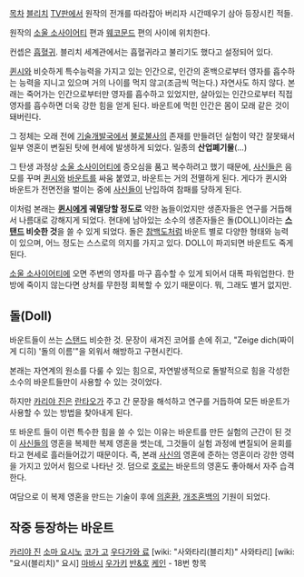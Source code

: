[[목차]]
[[블리치]] [[TV판]]에서 원작의 전개를 따라잡아 버리자 시간떼우기 삼아 등장시킨 적들.

원작의 [[소울 소사이어티]] 편과 [[웨코문드]] 편의 사이에 위치한다.

컨셉은 [[흡혈귀]]. 블리치 세계관에서는 흡혈귀라고 불리기도 했다고 설정되어 있다.

[[퀸시]]와 비슷하게 특수능력을 가지고 있는 인간으로, 인간의 혼백으로부터 영자를 흡수하는 능력을 지니고 있으며 거의 나이를 먹지 않고(조금씩 먹는다.) 자연사도 하지 않다. 본래는 죽어가는 인간으로부터만 영자를 흡수하고 있었지만, 살아있는 인간으로부터 직접 영자를 흡수하면 더욱 강한 힘을 얻게 된다. 바운트에 먹힌 인간은 몸이 모래 같은 것이 돼버린다.

그 정체는 오래 전에 [[기술개발국]]에서 [[불로불사]]의 존재를 만들려던 실험이 약간 잘못돼서 일부 영혼이 변질된 탓에 현세에 발생하게 되었다. 일종의 '''산업폐기물'''(...)

그 탄생 과정상 [[소울 소사이어티]]에 증오심을 품고 복수하려고 했기 때문에, [[사신]]들은 음모를 꾸며 [[퀸시]]와 [[바운트]]를 싸움 붙였고, 바운트는 거의 전멸하게 된다. 게다가 퀸시와 바운트가 전면전을 벌이는 중에 [[사신]]들이 난입하여 참패를 당하게 된다.

이처럼 본래는 '''[[퀸시]]에게 궤멸당할 정도로''' 약한 놈들이었지만 생존자들은 연구를 거듭해서 나름대로 강해지게 되었다. 현대에 남아있는 소수의 생존자들은 돌(DOLL)이라는 '''[[스탠드]] 비슷한 것'''을 쓸 수 있게 되었다. 돌은 [[참백도]]처럼 바운트 별로 다양한 형태와 능력이 있으며, 어느 정도는 스스로의 의지를 가지고 있다. DOLL이 파괴되면 바운트도 죽게 된다.

[[소울 소사이어티]]에 오면 주변의 영자를 마구 흡수할 수 있게 되어서 대폭 파워업한다. 한 방에 죽이지 않는다면 상처를 무한정 회복할 수 있기 때문이다. 뭐, 그래도 별거 없지만.

== 돌(Doll) ==
바운트들이 쓰는 [[스탠드]] 비슷한 것. 문장이 새겨진 코어를 손에 쥐고, "Zeige dich(짜이게 디히) '돌의 이름'"을 외워서 해방하고 구현시킨다.

본래는 자연계의 원소를 다룰 수 있는 힘으로, 자연발생적으로 돌발적으로 힘을 각성한 소수의 바운트들만이 사용할 수 있는 것이었다.

하지만 [[카리야 진]]은 [[란타오]]가 주고 간 문장을 해석하고 연구를 거듭하여 모든 바운트가 사용할 수 있는 방법을 찾아내게 된다.

또 바운트 들이 이런 특수한 힘을 쓸 수 있는 이유는 바운트를 만든 실험의 근간이 된 것이 [[사신]]들의 영혼을 복제한 복제 영혼을 썻는데, 그것들이 실험 과정에 변질되어 윤회를 타고 현세로 흘러들어갔기 때문이다. 즉, 본래 [[사신]]의 영혼에 준하는 영혼이라 강한 영력을 가지고 있어서 힘으로 나타난 것. 덤으로 [[호로]]는 바운트의 영혼도 좋아해서 자주 습격한다.

여담으로 이 복제 영혼을 만드는 기술이 후에 [[의혼환]], [[개조혼백]]의 기원이 되었다.

== 작중 등장하는 바운트 ==

[[카리야 진]]
[[소마 요시노]]
[[코가 고]]
[[우다가와 료]]
[wiki: "사와타리(블리치)" 사와타리]
[wiki: "요시(블리치)" 요시]
[[마바시]]
[[우가키]]
[[반&호]]
[[케인]] - 18번 항목
